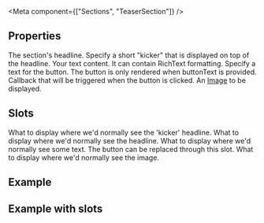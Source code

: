 
<Meta
  component={["Sections", "TeaserSection"]}
/>

## Properties

<PropsTable>
      <PropsTableRow value="headline" type="string" required>
        The section's headline.
      </PropsTableRow>
      <PropsTableRow value="kicker" type="string" required>
        Specify a short "kicker" that is displayed on top of the headline.
      </PropsTableRow>
      <PropsTableRow value="text" type="string" required>
        Your text content. It can contain RichText formatting.
      </PropsTableRow>
      <PropsTableRow value="buttonText" type="string" optional>
        Specify a text for the button. The button is only rendered when buttonText is provided.
      </PropsTableRow>
      <PropsTableRow value="onButtonClick()" type="function" optional>
        Callback that will be triggered when the button is clicked.
      </PropsTableRow>
      <PropsTableRow value="image" type="Image" optional>
        An <a href="/#/components/image">Image</a> to be displayed.
      </PropsTableRow>
</PropsTable>

## Slots

<SlotsTable>
  <SlotsTableRow value="kicker" prop="string">
  What to display where we'd normally see the 'kicker' headline.
  </SlotsTableRow>
  <SlotsTableRow value="headline" prop="string">
  What to display where we'd normally see the headline.
  </SlotsTableRow>
  <SlotsTableRow value="text" prop="string">
  What to display where we'd normally see some text.
  </SlotsTableRow>
  <SlotsTableRow value="button" prop="string">
  The button can be replaced through this slot.
  </SlotsTableRow>
  <SlotsTableRow value="media" prop="ImageRef">
  What to display where we'd normally see the image.
  </SlotsTableRow>
</SlotsTable>

## Example

<ExampleLoader example="Sections/TeaserSection.tsx"/>

## Example with slots

<ExampleLoader example="Sections/TeaserSection.slots.tsx"/>
